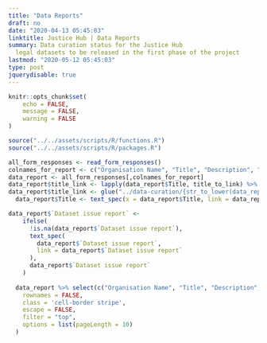 ```yaml
---
title: "Data Reports"
draft: no
date: "2020-04-13 05:45:03"
linktitle: Justice Hub | Data Reports
summary: Data curation status for the Justice Hub
  legal datasets to be released in the first phase of the project
lastmod: "2020-05-12 05:45:03"
type: post
jquerydisable: true
---
```


```r
knitr::opts_chunk$set(
	echo = FALSE,
	message = FALSE,
	warning = FALSE
)
```

```r
source("../../assets/scripts/R/functions.R")
source("../../assets/scripts/R/packages.R")
```

```r
all_form_responses <- read_form_responses()
colnames_for_report <- c("Organisation Name", "Title", "Description", "Dataset issue report", "Data Issue Status","org_alias")
data_report <- all_form_responses[,colnames_for_report]
data_report$title_link <- lapply(data_report$Title, title_to_link) %>% unlist()
data_report$title_link <- glue("../data-curation/{str_to_lower(data_report$org_alias)}/{data_report$title_link}")
  data_report$Title <- text_spec(x = data_report$Title, link = data_report$title_link)

data_report$`Dataset issue report` <-
    ifelse(
      !is.na(data_report$`Dataset issue report`),
      text_spec(
        data_report$`Dataset issue report`,
        link = data_report$`Dataset issue report`
      ),
      data_report$`Dataset issue report`
    )
  
  data_report %>% select(c("Organisation Name", "Title", "Description", "Dataset issue report", "Data Issue Status")) %>% DT::datatable(
    rownames = FALSE,
    class = 'cell-border stripe',
    escape = FALSE,
    filter = "top",
    options = list(pageLength = 10)
  )
```

